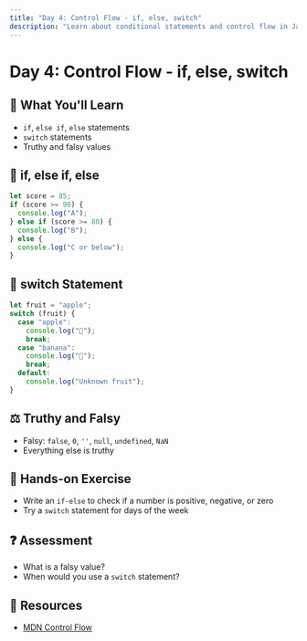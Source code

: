 ```yaml
---
title: "Day 4: Control Flow - if, else, switch"
description: "Learn about conditional statements and control flow in JavaScript."
---
```


# Day 4: Control Flow - if, else, switch

## 🎯 What You'll Learn

- `if`, `else if`, `else` statements
- `switch` statements
- Truthy and falsy values

## 📝 if, else if, else

```js
let score = 85;
if (score >= 90) {
  console.log("A");
} else if (score >= 80) {
  console.log("B");
} else {
  console.log("C or below");
}
```

## 🔄 switch Statement

```js
let fruit = "apple";
switch (fruit) {
  case "apple":
    console.log("🍎");
    break;
  case "banana":
    console.log("🍌");
    break;
  default:
    console.log("Unknown fruit");
}
```

## ⚖️ Truthy and Falsy

- Falsy: `false`, `0`, `''`, `null`, `undefined`, `NaN`
- Everything else is truthy

## 📝 Hands-on Exercise

- Write an `if-else` to check if a number is positive, negative, or zero
- Try a `switch` statement for days of the week

## ❓ Assessment

- What is a falsy value?
- When would you use a `switch` statement?

## 🔗 Resources

- [MDN Control Flow](https://developer.mozilla.org/en-US/docs/Web/JavaScript/Guide/Control_flow_and_error_handling)
